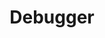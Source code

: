 ---
title: Debugger
prev: 
    link: /build/algokit/utils/python/account/
next:
    link: /build/algokit/utils/python/app-deploy/
---